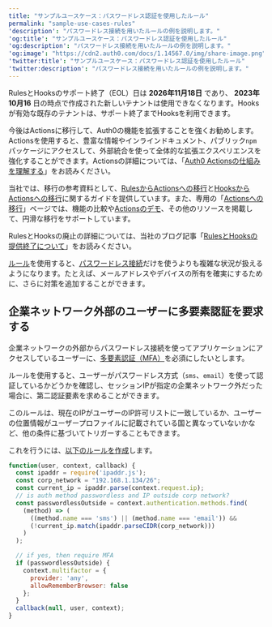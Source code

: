 ```yaml
---
title: "サンプルユースケース：パスワードレス認証を使用したルール"
permalink: "sample-use-cases-rules"
'description': "パスワードレス接続を用いたルールの例を説明します。"
'og:title': "サンプルユースケース：パスワードレス認証を使用したルール"
'og:description': "パスワードレス接続を用いたルールの例を説明します。"
'og:image': "https://cdn2.auth0.com/docs/1.14567.0/img/share-image.png"
'twitter:title': "サンプルユースケース：パスワードレス認証を使用したルール"
'twitter:description': "パスワードレス接続を用いたルールの例を説明します。"
---
```


<Warning>

RulesとHooksのサポート終了（EOL）日は **2026年11月18日** であり、 **2023年10月16** 日の時点で作成された新しいテナントは使用できなくなります。Hooksが有効な既存のテナントは、サポート終了までHooksを利用できます。

今後はActionsに移行して、Auth0の機能を拡張することを強くお勧めします。Actionsを使用すると、豊富な情報やインラインドキュメント、パブリック`npm`パッケージにアクセスして、外部統合を使って全体的な拡張エクスペリエンスを強化することができます。Actionsの詳細については、「[Auth0 Actionsの仕組みを理解する](/docs/ja-jp/customize/actions/actions-overview)」をお読みください。

当社では、移行の参考資料として、[RulesからActionsへの移行](/docs/ja-jp/customize/actions/migrate/migrate-from-rules-to-actions)と[HooksからActionsへの移行](/docs/ja-jp/customize/actions/migrate/migrate-from-hooks-to-actions)に関するガイドを提供しています。また、専用の「[Actionsへの移行](https://auth0.com/extensibility/movetoactions)」ページでは、機能の比較や[Actionsのデモ](https://www.youtube.com/watch?v=UesFSY1klrI)、その他のリソースを掲載して、円滑な移行をサポートしています。

RulesとHooksの廃止の詳細については、当社のブログ記事「[RulesとHooksの提供終了について](https://auth0.com/blog/preparing-for-rules-and-hooks-end-of-life/)」をお読みください。

</Warning>

[ルール](/docs/ja-jp/customize/rules)を使用すると、[パスワードレス接続](/docs/ja-jp/authenticate/passwordless)だけを使うよりも複雑な状況が扱えるようになります。たとえば、メールアドレスやデバイスの所有を確実にするために、さらに対策を追加することができます。

## 企業ネットワーク外部のユーザーに多要素認証を要求する

企業ネットワークの外部からパスワードレス接続を使ってアプリケーションにアクセスしているユーザーに、[多要素認証（MFA）](/docs/ja-jp/secure/multi-factor-authentication)を必須にしたいとします。

ルールを使用すると、ユーザーがパスワードレス方式（`sms`、`email`）を使って認証しているかどうかを確認し、セッションIPが指定の企業ネットワーク外だった場合に、第二認証要素を求めることができます。

<Callout icon="file-lines" color="#0EA5E9" iconType="regular">

このルールは、現在のIPがユーザーのIP許可リストに一致しているか、ユーザーの位置情報がユーザープロファイルに記載されている国と異なっていないかなど、他の条件に基づいてトリガーすることもできます。

</Callout>

これを行うには、[以下のルールを作成](/docs/ja-jp/customize/rules/create-rules)します。

```javascript lines
function(user, context, callback) {
  const ipaddr = require('ipaddr.js');
  const corp_network = "192.168.1.134/26";
  const current_ip = ipaddr.parse(context.request.ip);
  // is auth method passwordless and IP outside corp network?
  const passwordlessOutside = context.authentication.methods.find(
    (method) => (
      ((method.name === 'sms') || (method.name === 'email')) && 
      (!current_ip.match(ipaddr.parseCIDR(corp_network)))
    )
  );

  // if yes, then require MFA
  if (passwordlessOutside) {
    context.multifactor = {
      provider: 'any',
      allowRememberBrowser: false
    };
  }
  callback(null, user, context);
}
```

